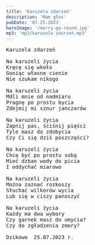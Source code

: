 ```yaml
---
title: 'Karuzela zdarzeń'
description: 'Mam głos'
pubDate: '07.25.2023'
heroImage: '/merry-go-round.jpg'
mp3: 'mp3/karuzela zdarzeń.mp3'
---
```

<pre>
Karuzela zdarzeń

Na karuzeli życia 
Kręcę się wkoło
Goniąc własne cienie
Nie szukam nikogo

Na karuzeli życia
Mdli mnie od nadmiaru
Pragnę po prostu bycia
Zdejmij mi sznur janczarów

Na karuzeli życia
Zapnij pas, ściśnij pięści
Tyle masz do zdobycia
Czy Ci się dziś poszczęści?

Na karuzeli życia
Chcę być po prostu sobą
Mieć dzban wody do picia
I oddychać miarowo

Na karuzeli życia
Można zaznać rozkoszy
Słuchać wilkorów wycia
Lub się w ciszy panoszyć

Na karuzeli życia 
Każdy ma dwa wybory
Czy garnek masz do umycia?
Czy do zgładzenia zmory?

Dzikowo  25.07.2023 r.


</pre>
